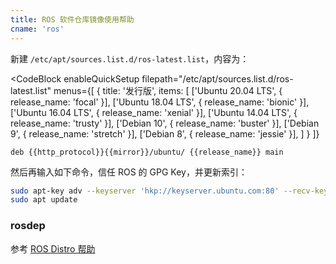 ```yaml
---
title: ROS 软件仓库镜像使用帮助
cname: 'ros'
---
```


新建 `/etc/apt/sources.list.d/ros-latest.list`，内容为：

<CodeBlock
  enableQuickSetup
  filepath="/etc/apt/sources.list.d/ros-latest.list"
  menus={[
    {
      title: '发行版',
      items: [
        ['Ubuntu 20.04 LTS', { release_name: 'focal' }],
        ['Ubuntu 18.04 LTS', { release_name: 'bionic' }],
        ['Ubuntu 16.04 LTS', { release_name: 'xenial' }],
        ['Ubuntu 14.04 LTS', { release_name: 'trusty' }],
        ['Debian 10', { release_name: 'buster' }],
        ['Debian 9', { release_name: 'stretch' }],
        ['Debian 8', { release_name: 'jessie' }],
      ]
    }
  ]}
>


```properties
deb {{http_protocol}}{{mirror}}/ubuntu/ {{release_name}} main
```

</CodeBlock>

然后再输入如下命令，信任 ROS 的 GPG Key，并更新索引：

```bash
sudo apt-key adv --keyserver 'hkp://keyserver.ubuntu.com:80' --recv-key C1CF6E31E6BADE8868B172B4F42ED6FBAB17C654
sudo apt update
```

### rosdep

参考 [ROS Distro 帮助](/rosdistro/)
